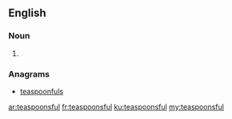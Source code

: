 ==English==

===Noun===
{{head|en}}

# {{plural of|teaspoonful}}

===Anagrams===
* [[teaspoonfuls#English|teaspoonfuls]]

[[ar:teaspoonsful]]
[[fr:teaspoonsful]]
[[ku:teaspoonsful]]
[[my:teaspoonsful]]